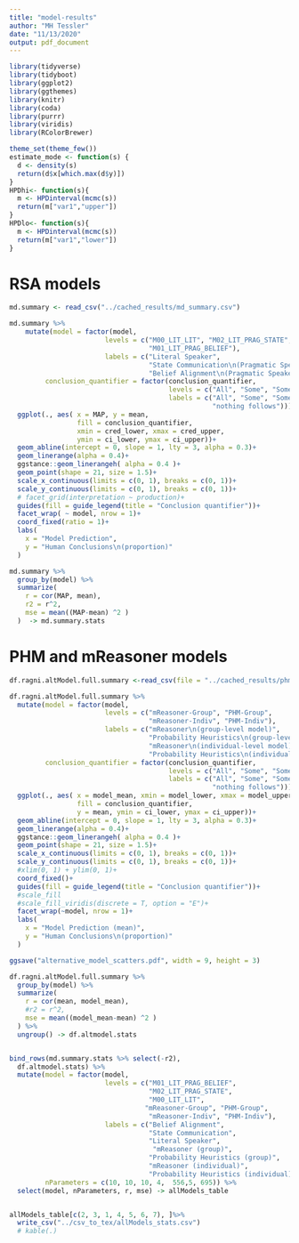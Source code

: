 ```yaml
---
title: "model-results"
author: "MH Tessler"
date: "11/13/2020"
output: pdf_document
---
```


```r
library(tidyverse)
library(tidyboot)
library(ggplot2)
library(ggthemes)
library(knitr)
library(coda)
library(purrr)
library(viridis)
library(RColorBrewer)

theme_set(theme_few())
estimate_mode <- function(s) {
  d <- density(s)
  return(d$x[which.max(d$y)])
}
HPDhi<- function(s){
  m <- HPDinterval(mcmc(s))
  return(m["var1","upper"])
}
HPDlo<- function(s){
  m <- HPDinterval(mcmc(s))
  return(m["var1","lower"])
}
```

# RSA models

```r

md.summary <- read_csv("../cached_results/md_summary.csv")

md.summary %>%
    mutate(model = factor(model,
                        levels = c("M00_LIT_LIT", "M02_LIT_PRAG_STATE",
                                   "M01_LIT_PRAG_BELIEF"),
                        labels = c("Literal Speaker",
                                   "State Communication\n(Pragmatic Speaker)",
                                   "Belief Alignment\n(Pragmatic Speaker)")),
         conclusion_quantifier = factor(conclusion_quantifier,
                                        levels = c("All", "Some", "Some not", "No", "NVC"),
                                        labels = c("All", "Some", "Some...not", "None",
                                                   "nothing follows"))) %>%
  ggplot(., aes( x = MAP, y = mean, 
                 fill = conclusion_quantifier,
                 xmin = cred_lower, xmax = cred_upper,
                 ymin = ci_lower, ymax = ci_upper))+
  geom_abline(intercept = 0, slope = 1, lty = 3, alpha = 0.3)+
  geom_linerange(alpha = 0.4)+
  ggstance::geom_linerangeh( alpha = 0.4 )+
  geom_point(shape = 21, size = 1.5)+
  scale_x_continuous(limits = c(0, 1), breaks = c(0, 1))+
  scale_y_continuous(limits = c(0, 1), breaks = c(0, 1))+
  # facet_grid(interpretation ~ production)+
  guides(fill = guide_legend(title = "Conclusion quantifier"))+
  facet_wrap( ~ model, nrow = 1)+
  coord_fixed(ratio = 1)+
  labs(
    x = "Model Prediction",
    y = "Human Conclusions\n(proportion)"
  )
```


```r
md.summary %>%
  group_by(model) %>%
  summarize(
    r = cor(MAP, mean),
    r2 = r^2,
    mse = mean((MAP-mean) ^2 )
  )  -> md.summary.stats
```

# PHM and mReasoner models
```r
df.ragni.altModel.full.summary <-read_csv(file = "../cached_results/phm-mReasoner-ragni-summary.csv")
```

```r
df.ragni.altModel.full.summary %>%
  mutate(model = factor(model,
                        levels = c("mReasoner-Group", "PHM-Group",
                                   "mReasoner-Indiv", "PHM-Indiv"),
                        labels = c("mReasoner\n(group-level model)",
                                   "Probability Heuristics\n(group-level model)",
                                   "mReasoner\n(individual-level model)",
                                   "Probability Heuristics\n(individual-level model)")),
         conclusion_quantifier = factor(conclusion_quantifier,
                                        levels = c("All", "Some", "Some not", "No", "NVC"),
                                        labels = c("All", "Some", "Some...not", "None",
                                                   "nothing follows"))) %>%
  ggplot(., aes( x = model_mean, xmin = model_lower, xmax = model_upper, 
                 fill = conclusion_quantifier,
                 y = mean, ymin = ci_lower, ymax = ci_upper))+
  geom_abline(intercept = 0, slope = 1, lty = 3, alpha = 0.3)+
  geom_linerange(alpha = 0.4)+
  ggstance::geom_linerangeh( alpha = 0.4 )+
  geom_point(shape = 21, size = 1.5)+
  scale_x_continuous(limits = c(0, 1), breaks = c(0, 1))+
  scale_y_continuous(limits = c(0, 1), breaks = c(0, 1))+
  #xlim(0, 1) + ylim(0, 1)+
  coord_fixed()+
  guides(fill = guide_legend(title = "Conclusion quantifier"))+
  #scale_fill
  #scale_fill_viridis(discrete = T, option = "E")+
  facet_wrap(~model, nrow = 1)+
  labs(
    x = "Model Prediction (mean)",
    y = "Human Conclusions\n(proportion)"
  )

ggsave("alternative_model_scatters.pdf", width = 9, height = 3)
```

```r
df.ragni.altModel.full.summary %>%
  group_by(model) %>%
  summarize(
    r = cor(mean, model_mean),
    #r2 = r^2,
    mse = mean((model_mean-mean) ^2 )
  ) %>%
  ungroup() -> df.altmodel.stats 


bind_rows(md.summary.stats %>% select(-r2),
  df.altmodel.stats) %>% 
  mutate(model = factor(model,
                        levels = c("M01_LIT_PRAG_BELIEF",
                                   "M02_LIT_PRAG_STATE",
                                   "M00_LIT_LIT", 
                                  "mReasoner-Group", "PHM-Group",
                                   "mReasoner-Indiv", "PHM-Indiv"),
                        labels = c("Belief Alignment",
                                   "State Communication",
                                   "Literal Speaker",
                                    "mReasoner (group)",
                                   "Probability Heuristics (group)",
                                   "mReasoner (individual)",
                                   "Probability Heuristics (individual)")),
         nParameters = c(10, 10, 10, 4,  556,5, 695)) %>%
  select(model, nParameters, r, mse) -> allModels_table


allModels_table[c(2, 3, 1, 4, 5, 6, 7), ]%>%
  write_csv("../csv_to_tex/allModels_stats.csv")
  # kable(.)
```